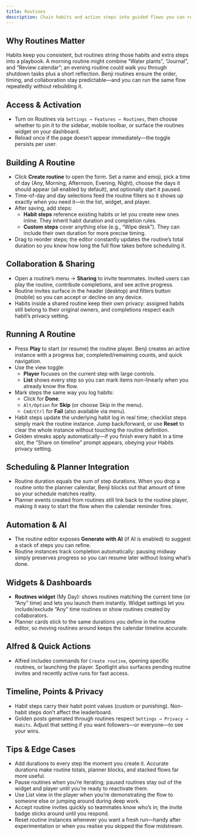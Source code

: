 ```yaml
---
title: Routines
description: Chain habits and action steps into guided flows you can replay, share, and schedule
---
```


## Why Routines Matter

Habits keep you consistent, but routines string those habits and extra steps into a playbook. A morning routine might combine “Water plants”, “Journal”, and “Review calendar”; an evening routine could walk you through shutdown tasks plus a short reflection. Benji routines ensure the order, timing, and collaboration stay predictable—and you can run the same flow repeatedly without rebuilding it.

## Access & Activation

- Turn on Routines via `Settings → Features → Routines`, then choose whether to pin it to the sidebar, mobile toolbar, or surface the routines widget on your dashboard.
- Reload once if the page doesn’t appear immediately—the toggle persists per user.

## Building A Routine

- Click **Create routine** to open the form. Set a name and emoji, pick a time of day (Any, Morning, Afternoon, Evening, Night), choose the days it should appear (all enabled by default), and optionally start it paused.
- Time-of-day and day selections feed the routine filters so it shows up exactly when you need it—in the list, widget, and player.
- After saving, add steps:
  - **Habit steps** reference existing habits or let you create new ones inline. They inherit habit duration and completion rules.
  - **Custom steps** cover anything else (e.g., “Wipe desk”). They can include their own duration for more precise timing.
- Drag to reorder steps; the editor constantly updates the routine’s total duration so you know how long the full flow takes before scheduling it.

## Collaboration & Sharing

- Open a routine’s menu → **Sharing** to invite teammates. Invited users can play the routine, contribute completions, and see active progress.
- Routine invites surface in the header (desktop) and filters button (mobile) so you can accept or decline on any device.
- Habits inside a shared routine keep their own privacy: assigned habits still belong to their original owners, and completions respect each habit’s privacy setting.

## Running A Routine

- Press **Play** to start (or resume) the routine player. Benji creates an active instance with a progress bar, completed/remaining counts, and quick navigation.
- Use the view toggle:
  - **Player** focuses on the current step with large controls.
  - **List** shows every step so you can mark items non-linearly when you already know the flow.
- Mark steps the same way you log habits:
  - Click for **Done**.
  - `Alt/Option` for **Skip** (or choose Skip in the menu).
  - `Cmd/Ctrl` for **Fail** (also available via menu).
- Habit steps update the underlying habit log in real time; checklist steps simply mark the routine instance. Jump back/forward, or use **Reset** to clear the whole instance without touching the routine definition.
- Golden streaks apply automatically—if you finish every habit in a time slot, the “Share on timeline” prompt appears, obeying your Habits privacy setting.

## Scheduling & Planner Integration

- Routine duration equals the sum of step durations. When you drop a routine onto the planner calendar, Benji blocks out that amount of time so your schedule matches reality.
- Planner events created from routines still link back to the routine player, making it easy to start the flow when the calendar reminder fires.

## Automation & AI

- The routine editor exposes **Generate with AI** (if AI is enabled) to suggest a stack of steps you can refine.
- Routine instances track completion automatically: pausing midway simply preserves progress so you can resume later without losing what’s done.

## Widgets & Dashboards

- **Routines widget** (My Day): shows routines matching the current time (or “Any” time) and lets you launch them instantly. Widget settings let you include/exclude “Any” time routines or show routines created by collaborators.
- Planner cards stick to the same durations you define in the routine editor, so moving routines around keeps the calendar timeline accurate.

## Alfred & Quick Actions

- Alfred includes commands for `Create routine`, opening specific routines, or launching the player. Spotlight also surfaces pending routine invites and recently active runs for fast access.

## Timeline, Points & Privacy

- Habit steps carry their habit point values (custom or punishing). Non-habit steps don’t affect the leaderboard.
- Golden posts generated through routines respect `Settings → Privacy → Habits`. Adjust that setting if you want followers—or everyone—to see your wins.

## Tips & Edge Cases

- Add durations to every step the moment you create it. Accurate durations make routine totals, planner blocks, and stacked flows far more useful.
- Pause routines when you’re iterating; paused routines stay out of the widget and player until you’re ready to reactivate them.
- Use List view in the player when you’re demonstrating the flow to someone else or jumping around during deep work.
- Accept routine invites quickly so teammates know who’s in; the invite badge sticks around until you respond.
- Reset routine instances whenever you want a fresh run—handy after experimentation or when you realise you skipped the flow midstream.
